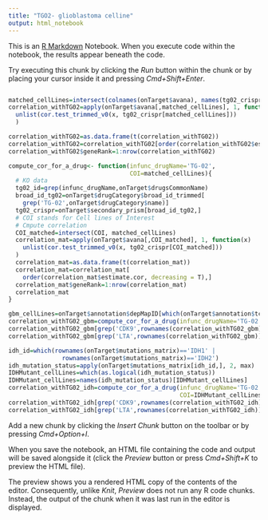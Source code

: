 ```yaml
---
title: "TGO2- glioblastoma celline"
output: html_notebook
---
```


This is an [R Markdown](http://rmarkdown.rstudio.com) Notebook. When you execute code within the notebook, the results appear beneath the code. 

Try executing this chunk by clicking the *Run* button within the chunk or by placing your cursor inside it and pressing *Cmd+Shift+Enter*. 
<!-- Extract TG02 response -->
```r
```
<!-- Compute correlation -->
```r
matched_cellLines=intersect(colnames(onTarget$avana), names(tg02_crispr))
correlation_withTG02=apply(onTarget$avana[,matched_cellLines], 1, function(x)
  unlist(cor.test_trimmed_v0(x, tg02_crispr[matched_cellLines]))
  )
```
<!-- Compute correlation -->
```r
correlation_withTG02=as.data.frame(t(correlation_withTG02))
correlation_withTG02=correlation_withTG02[order(correlation_withTG02$estimate.cor, decreasing = T),]
correlation_withTG02$geneRank=1:nrow(correlation_withTG02)
```
<!-- Repeat correlation in a given cancer type -->
```r
compute_cor_for_a_drug<- function(infunc_drugName='TG-02',
                                  COI=matched_cellLines){
  # KO data
  tg02_id=grep(infunc_drugName,onTarget$drugsCommonName)
  broad_id_tg02=onTarget$drugCategory$broad_id_trimmed[
    grep('TG-02',onTarget$drugCategory$name)]
  tg02_crispr=onTarget$secondary_prism[broad_id_tg02,]
  # COI stands for Cell lines of Interest
  # Cmpute correlation
  COI_matched=intersect(COI, matched_cellLines)
  correlation_mat=apply(onTarget$avana[,COI_matched], 1, function(x)
    unlist(cor.test_trimmed_v0(x, tg02_crispr[COI_matched]))
  )
  correlation_mat=as.data.frame(t(correlation_mat))
  correlation_mat=correlation_mat[
    order(correlation_mat$estimate.cor, decreasing = T),]
  correlation_mat$geneRank=1:nrow(correlation_mat)
  correlation_mat
}
```
<!-- GBM cell lines -->
<!-- We do not have enough GBM celllines -->
```r
gbm_cellLines=onTarget$annotation$depMapID[which(onTarget$annotation$tcga_code=='GBM')]
correlation_withTG02_gbm=compute_cor_for_a_drug(infunc_drugName='TG-02',COI=gbm_cellLines)
correlation_withTG02_gbm[grep('CDK9',rownames(correlation_withTG02_gbm)),]
correlation_withTG02_gbm[grep('LTA',rownames(correlation_withTG02_gbm)),]
```

<!-- IDH mutant cell lines -->

```r
idh_id=which(rownames(onTarget$mutations_matrix)=='IDH1' | 
               rownames(onTarget$mutations_matrix)=='IDH2')
idh_mutation_status=apply(onTarget$mutations_matrix[idh_id,], 2, max)
IDHMutant_cellLines=which(as.logical(idh_mutation_status))
IDHMutant_cellLines=names(idh_mutation_status)[IDHMutant_cellLines]
correlation_withTG02_idh=compute_cor_for_a_drug(infunc_drugName='TG-02',
                                                COI=IDHMutant_cellLines)
correlation_withTG02_idh[grep('CDK9',rownames(correlation_withTG02_idh)),]
correlation_withTG02_idh[grep('LTA',rownames(correlation_withTG02_idh)),]
```

Add a new chunk by clicking the *Insert Chunk* button on the toolbar or by pressing *Cmd+Option+I*.

When you save the notebook, an HTML file containing the code and output will be saved alongside it (click the *Preview* button or press *Cmd+Shift+K* to preview the HTML file). 

The preview shows you a rendered HTML copy of the contents of the editor. Consequently, unlike *Knit*, *Preview* does not run any R code chunks. Instead, the output of the chunk when it was last run in the editor is displayed.

